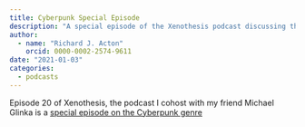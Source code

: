 ```yaml
---
title: Cyberpunk Special Episode
description: "A special episode of the Xenothesis podcast discussing the Cyberpunk genre with Michael Glinka"
author: 
  - name: "Richard J. Acton"
    orcid: 0000-0002-2574-9611
date: "2021-01-03"
categories:
  - podcasts
---
```


Episode 20 of Xenothesis, the podcast I cohost with my friend Michael Glinka is a [special episode on the Cyberpunk genre](https://www.xenothesis.com/20_cyberpunk_special/) 

